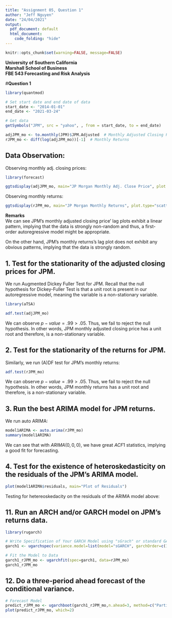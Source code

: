 ```yaml
---
title: "Assignment 05, Question 1"
author: "Jeff Nguyen"
date: "24/04/2021"
output:
  pdf_document: default
  html_document:
    code_folding: "hide"
---
```

```r
knitr::opts_chunk$set(warning=FALSE, message=FALSE) 
```

**University of Southern California**  
**Marshall School of Business**  
**FBE 543 Forecasting and Risk Analysis**

#**Question 1**  


```r
library(quantmod)

# Set start date and end date of data
start_date <- "2014-01-01"
end_date <- "2021-03-24"

# Get data
getSymbols("JPM", src = "yahoo", , from = start_date, to = end_date) 

adjJPM_mo <- to.monthly(JPM)$JPM.Adjusted  # Monthly Adjusted Closing Price
rJPM_mo <- diff(log(adjJPM_mo))[-1]  # Monthly Returns
```
  
## Data Observation:  

Observing monthly adj. closing prices:  
```r
library(forecast)

ggtsdisplay(adjJPM_mo, main="JP Morgan Monthly Adj. Close Price", plot.type="scatter")
```
  
Observing monthly returns:  
```r
ggtsdisplay(rJPM_mo, main="JP Morgan Monthly Returns", plot.type="scatter")
```
  
**Remarks**  
We can see JPM's monthly adjusted closing price' lag plots exhibit a linear pattern, implying that the data is strongly non-random and thus, a first-order autoregressive model might be appropriate.  
  
\begin{equation}
  \begin{aligned}
    y_t =& \beta_0 + \beta_1 y_{t-1} + \epsilon_t
  \end{aligned}
\end{equation}
  
On the other hand, JPM's monthly returns's lag plot does not exhibit any obvious patterns, implying that the data is strongly random. 

  
## 1. Test for the stationarity of the adjusted closing prices for JPM.  
  
We run Augmented Dickey Fuller Test for JPM. Recall that the null hypothesis for Dickey-Fuller Test is that a unit root is present in our autoregressive model, meaning the variable is a non-stationary variable.  
  
```r
library(aTSA)

adf.test(adjJPM_mo)
```
  
We can observe $p-value = .99 > .05$. Thus, we fail to reject the null hypothesis. In other words, JPM monthly adjusted closing price has a unit root and therefore, is a non-stationary variable.
  
## 2. Test for the stationarity of the returns for JPM.  

Similarly, we run (A)DF test for JPM's monthly returns:  
  
```r
adf.test(rJPM_mo)
```
  
We can observe $p-value = .99 > .05$. Thus, we fail to reject the null hypothesis. In other words, JPM monthly returns has a unit root and therefore, is a non-stationary variable.
  
## 3. Run the best ARIMA model for JPM returns.  
  
We run auto ARIMA:

```r
model1ARIMA <- auto.arima(rJPM_mo)
summary(model1ARIMA)
```
  
We can see that with $ARIMA(0,0,0)$, we have great $ACF1$ statistics, implying a good fit for forecasting.  
  
## 4. Test for the existence of heteroskedasticity on the residuals of the JPM’s ARIMA model.  

```r
plot(model1ARIMA$residuals, main="Plot of Residuals")
```
  
Testing for hetereoskedacity on the residuals of the ARIMA model above:  


## 11. Run an ARCH and/or GARCH model on JPM’s returns data.  
  
```r
library(rugarch)

# Write Specification of Your GARCH Model using "sGrach" or standard GARCH Mode.
garch1 <- ugarchspec(variance.model=list(model="sGARCH", garchOrder=c(1, 1)), mean.model=list(armaOrder=c(1, 1)), distribution.model="std")

# Fit the Model to Data
garch1_rJPM_mo <- ugarchfit(spec=garch1, data=rJPM_mo)
garch1_rJPM_mo
```
  
## 12. Do a three-period ahead forecast of the conditional variance.  
```r
# Forecast Model
predict_rJPM_mo <- ugarchboot(garch1_rJPM_mo,n.ahead=3, method=c("Partial", "Full")[1])
plot(predict_rJPM_mo, which=2)
```